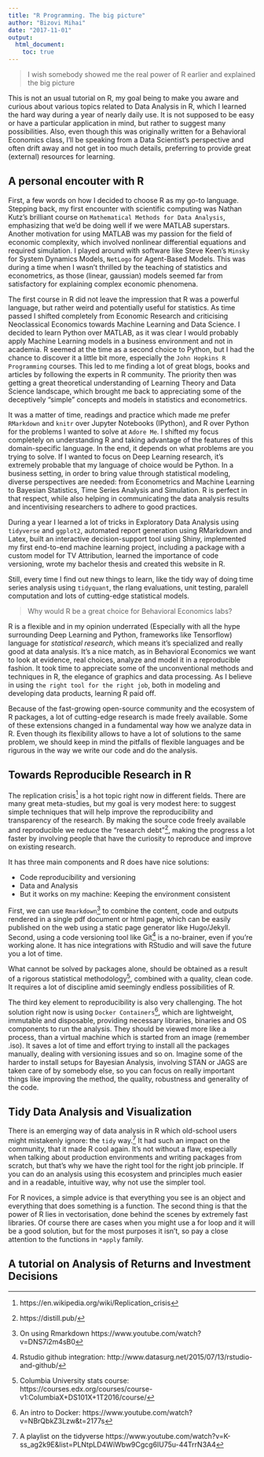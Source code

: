 ```yaml
---
title: "R Programming. The big picture"
author: "Bizovi Mihai"
date: "2017-11-01"
output: 
  html_document:
    toc: true
---
```


> I wish somebody showed me the real power of R earlier and explained the big picture 

This is not an usual tutorial on R, my goal being to make you aware and curious about various topics related to Data Analysis in R, which I learned the hard way during a year of nearly daily use. It is not supposed to be easy or have a particular application in mind, but rather to suggest many possibilities. Also, even though this was originally written for a Behavioral Economics class, I'll be speaking from a Data Scientist's perspective and often drift away and not get in too much details, preferring to provide great (external) resources for learning. 

## A personal encouter with R

First, a few words on how I decided to choose R as my go-to language. Stepping back, my first encounter with scientific computing was Nathan Kutz's brilliant course on `Mathematical Methods for Data Analysis`, emphasizing that we'd be doing well if we were MATLAB superstars. Another motivation for using MATLAB was my passion for the field of economic complexity, which involved nonlinear differential equations and required simulation. I played around with software like Steve Keen's `Minsky` for System Dynamics Models, `NetLogo` for Agent-Based Models. This was during a time when I wasn't thrilled by the teaching of statistics and econometrics, as those (linear, gaussian) models seemed far from satisfactory for explaining complex economic phenomena.


The first course in R did not leave the impression that R was a powerful language, but rather weird and potentially useful for statistics. As time passed I shifted completely from Economic Research and criticising Neoclassical Economics towards Machine Learning and Data Science. I decided to learn Python over MATLAB, as it was clear I would probably apply Machine Learning models in a business environment and not in academia. R seemed at the time as a second choice to Python, but I had the chance to discover it a little bit more, especially the `John Hopkins R Programming` courses. This led to me finding a lot of great blogs, books and articles by following the experts in R community. The priority then was getting a great theoretical understanding of Learning Theory and Data Science landscape, which brought me back to appreciating some of the deceptively "simple" concepts and models in statistics and econometrics. 


It was a matter of time, readings and practice which made me prefer `RMarkdown` and `knitr` over Jupyter Notebooks (IPython), and R over Python for the problems I wanted to solve at `Adore Me`. I shifted my focus completely on understanding R and taking advantage of the features of this domain-specific language. In the end, it depends on what problems are you trying to solve. If I wanted to focus on Deep Learning research, it's extremely probable that my language of choice would be Python. In a business setting, in order to bring value through statistical modeling, diverse perspectives are needed: from Econometrics and Machine Learning to Bayesian Statistics, Time Series Analysis and Simulation. R is perfect in that respect, while also helping in communicating the data analysis results and incentivising researchers to adhere to good practices. 


During a year I learned a lot of tricks in Exploratory Data Analysis using `tidyverse` and `ggplot2`, automated report generation using RMarkdown and Latex, built an interactive decision-support tool using Shiny, implemented my first end-to-end machine learning project, including a package with a custom model for TV Attribution, learned the importance of code versioning, wrote my bachelor thesis and created this website in R. 


Still, every time I find out new things to learn, like the tidy way of doing time series analysis using `tidyquant`, the rlang evaluations, unit testing, paralell computation and lots of cutting-edge statistical models.  


>  Why would R be a great choice for Behavioral Economics labs?
  
  R is a flexible and in my opinion underrated (Especially with all the hype surrounding Deep Learning and Python, frameworks like Tensorflow) language for *statistical research*, which means it's specialized and really good at data analysis. It's a nice match, as in Behavioral Economics we want to look at evidence, real choices, analyze and model it in a reproducible fashion. It took time to appreciate some of the unconventional methods and techniques in R, the elegance of graphics and data processing. As I believe in using `the right tool for the right job`, both in modeling and developing data products, learning R paid off. 
  
  Because of the fast-growing open-source community and the ecosystem of R packages, a lot of cutting-edge research is made freely available. Some of these extensions changed in a fundamental way how we analyze data in R. Even though its flexibility allows to have a lot of solutions to the same problem, we should keep in mind the pitfalls of flexible languages and be rigurous in the way we write our code and do the analysis. 
  
## Towards Reproducible Research in R
  
  The replication crisis^[https://en.wikipedia.org/wiki/Replication_crisis] is a hot topic right now in different fields. There are many great meta-studies, but my goal is very modest here: to suggest simple techniques that will help improve the reproducibility and transparency of the research. By making the source code freely available and reproducible we reduce the "research debt"^[https://distill.pub/], making the progress a lot faster by involving people that have the curiosity to reproduce and improve on existing research. 
  
It has three main components and R does have nice solutions:

  * Code reproducibility and versioning 
  * Data and Analysis
  * But it works on my machine: Keeping the environment consistent
  
  First, we can use `Rmarkdown`^[On using Rmarkdown https://www.youtube.com/watch?v=DNS7i2m4sB0] to combine the content, code and outputs rendered in a single pdf document or html page, which can be easily published on the web using a static page generator like Hugo/Jekyll. Second, using a code versioning tool like Git^[Rstudio github integration: http://www.datasurg.net/2015/07/13/rstudio-and-github/] is a no-brainer, even if you're working alone. It has nice integrations with RStudio and will save the future you a lot of time. 

  What cannot be solved by packages alone, should be obtained as a result of a rigorous statistical methodology^[Columbia University stats course: https://courses.edx.org/courses/course-v1:ColumbiaX+DS101X+1T2016/course/], combined with a quality, clean code. It requires a lot of discipline amid seemingly endless possibilities of R. 
  
  The third key element to reproducibility is also very challenging. The hot solution right now is using `Docker Containers`^[An intro to Docker: https://www.youtube.com/watch?v=NBrQbkZ3Lzw&t=2177s], which are lightweight, immutable and disposable, providing necessary libraries, binaries and OS components to run the analysis. They should be viewed more like a process, than a virtual machine which is started from an image (remember .iso). It saves a lot of time and effort trying to install all the packages manually, dealing with versioning issues and so on. Imagine some of the harder to install setups for Bayesian Analysis, involving STAN or JAGS are taken care of by somebody else, so you can focus on really important things like improving the method, the quality, robustness and generality of the code.


## Tidy Data Analysis and Visualization

  There is an emerging way of data analysis in R which old-school users might mistakenly ignore: the `tidy` way.^[A playlist on the tidyverse https://www.youtube.com/watch?v=K-ss_ag2k9E&list=PLNtpLD4WiWbw9Cgcg6IU75u-44TrrN3A4] It had such an impact on the community, that it made R cool again. It's not without a flaw, especially when talking about production environments and writing packages from scratch, but that's why we have the right tool for the right job principle. If you can do an analysis using this ecosystem and principles much easier and in a readable, intuitive way, why not use the simpler tool.
  
  For R novices, a simple advice is that everything you see is an object and everything that does something is a function. The second thing is that the power of R lies in vectorisation, done behind the scenes by extremely fast libraries. Of course there are cases when you might use a for loop and it will be a good solution, but for the most purposes it isn't, so pay a close attention to the functions in `*apply` family. 


## A tutorial on Analysis of Returns and Investment Decisions
  
  
  
  
  
  
  
  